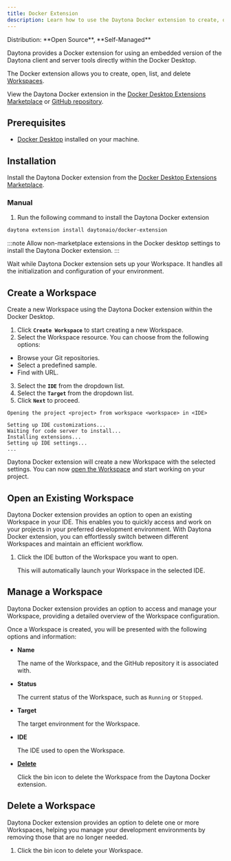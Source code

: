 ```yaml
---
title: Docker Extension
description: Learn how to use the Daytona Docker extension to create, open, list, and delete Workspaces.
---
```



<Label>
  Distribution: **Open Source**, **Self-Managed**
</Label>

Daytona provides a Docker extension for using an embedded version of the Daytona client and server tools directly within the Docker Desktop.

The Docker extension allows you to create, open, list, and delete [Workspaces](/docs/usage/workspaces).

View the Daytona Docker extension in the [Docker Desktop Extensions Marketplace](https://open.docker.com/extensions/marketplace?extensionId=daytonaio/docker-extension&tag=0.44.0) or [GitHub repository](https://open.docker.com/extensions/marketplace?extensionId=daytonaio/docker-extension&tag=0.44.0).

## Prerequisites

- [Docker Desktop](https://www.docker.com/products/docker-desktop) installed on your machine.

## Installation

Install the Daytona Docker extension from the [Docker Desktop Extensions Marketplace](https://open.docker.com/extensions/marketplace?extensionId=daytonaio/docker-extension&tag=0.44.0).

### Manual

1. Run the following command to install the Daytona Docker extension

```sh
daytona extension install daytonaio/docker-extension
```

:::note
Allow non-marketplace extensions in the Docker desktop settings to install the Daytona Docker extension.
:::

Wait while Daytona Docker extension sets up your Workspace. It handles all the initialization and configuration of your environment.

## Create a Workspace

Create a new Workspace using the Daytona Docker extension within the Docker Desktop.

1. Click **`Create Workspace`** to start creating a new Workspace.
2. Select the Workspace resource. You can choose from the following options:

- Browse your Git repositories.
- Select a predefined sample.
- Find with URL.

3. Select the **`IDE`** from the dropdown list.
4. Select the **`Target`** from the dropdown list.
5. Click **`Next`** to proceed.

```text
Opening the project <project> from workspace <workspace> in <IDE>

Setting up IDE customizations...
Waiting for code server to install...
Installing extensions...
Setting up IDE settings...
...
```

Daytona Docker extension will create a new Workspace with the selected settings. You can now [open the Workspace](#open-an-existing-workspace) and start working on your project.

## Open an Existing Workspace

Daytona Docker extension provides an option to open an existing Workspace in your IDE. This enables you to quickly access and work on your projects in your preferred development environment. With Daytona Docker extension, you can effortlessly switch between different Workspaces and maintain an efficient workflow.

1. Click the IDE button of the Workspace you want to open.

    This will automatically launch your Workspace in the selected IDE.

## Manage a Workspace

Daytona Docker extension provides an option to access and manage your Workspace, providing a detailed overview of the Workspace configuration.

Once a Workspace is created, you will be presented with the following options and information:

- **Name**

    The name of the Workspace, and the GitHub repository it is associated with.

- **Status**

    The current status of the Workspace, such as `Running` or `Stopped`.

- **Target**

    The target environment for the Workspace.

- **IDE**

    The IDE used to open the Workspace.

- [**Delete**](#delete-a-workspace)

    Click the bin icon to delete the Workspace from the Daytona Docker extension.

## Delete a Workspace

Daytona Docker extension provides an option to delete one or more Workspaces, helping you manage your development environments by removing those that are no longer needed.

1. Click the bin icon to delete your Workspace.
